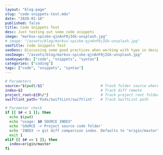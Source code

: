 ```yaml
---
layout: "blog-page"
slug: "code-snippets-test.mdx"
date: "2020-01-18"
published: false
title: Code Snippets Test
desc: Just testing out some code snippets
image: "markus-spiske-qjnAnF0jIGk-unsplash.jpg"
# image: "/assets/blog/markus-spiske-qjnAnF0jIGk-unsplash.jpg"
seoTitle: Code Snippets Test
seoDesc: Discussing some good practices when working with type in design.
seoImage: "/assets/blog/markus-spiske-qjnAnF0jIGk-unsplash.jpg"
seoKeywords: ["code", "snippets", "syntax"]
categories: ["coding"]
tags: ["code", "snippets", "syntax"]
---
```


```bash
# Parameters
source="$(pwd)/$1"                          # Track folder source where diffs are checked
index=$2                                    # Track diff remote
project_root=${0%/*}                        # Track project root folder
swiftlint_path='Pods/SwiftLint/swiftlint'   # Track SwiftLint path

# Parameter check
if [[ $# < 1 ]]; then
  echo $(pwd)
  echo "usage: $0 SOURCE INDEX"
  echo 'SOURCE -> Project source code folder'
  echo 'INDEX -> git diff comparison index. Defaults to "origin/master"'
  exit 1
elif [[ $# == 1 ]]; then
  index=origin/master
fi
```
